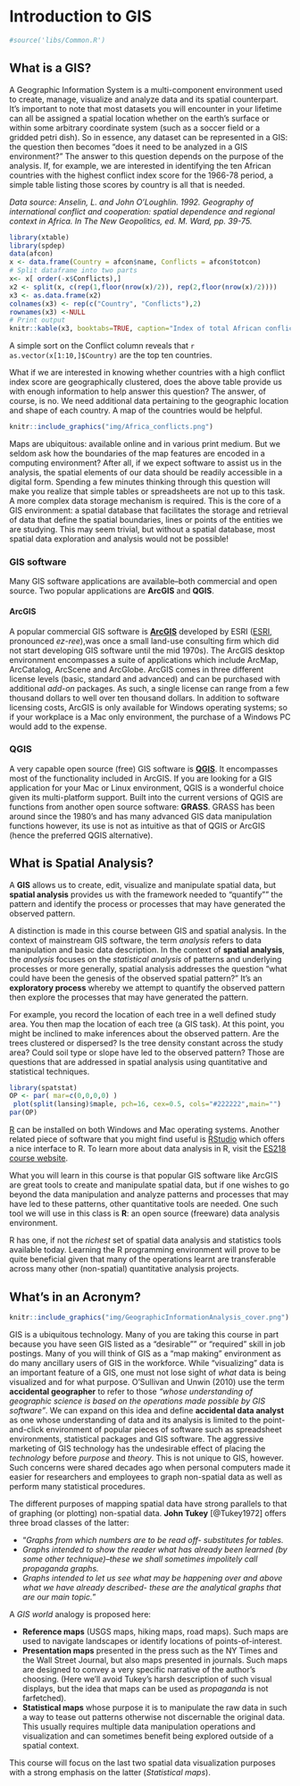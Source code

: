 # Introduction to GIS {#introGIS}

```r
#source('libs/Common.R')
```

## What is a GIS?

A Geographic Information System is a multi-component environment used to create, manage, visualize and analyze data and its spatial counterpart. It's important to note that most datasets you will encounter in your lifetime can all be assigned a spatial location whether on the earth's surface or within some arbitrary coordinate system (such as a soccer field or a gridded petri dish). So in essence, any dataset can be represented in a GIS: the question then becomes "does it need to be analyzed in a GIS environment?" The answer to this question depends on the purpose of the analysis. If, for example, we are interested in identifying the ten African countries with the highest conflict index score for the 1966-78 period, a simple table listing those scores by country is all that is needed. 

<aside>*Data source: Anselin, L. and John O'Loughlin. 1992. Geography of international conflict and cooperation: spatial dependence and regional context in Africa. In The New Geopolitics, ed. M. Ward, pp. 39-75.*</aside>

```r
library(xtable)  
library(spdep)  
data(afcon)  
x <- data.frame(Country = afcon$name, Conflicts = afcon$totcon)
# Split dataframe into two parts
x<- x[ order(-x$Conflicts),]
x2 <- split(x, c(rep(1,floor(nrow(x)/2)), rep(2,floor(nrow(x)/2)))) 
x3 <- as.data.frame(x2) 
colnames(x3) <- rep(c("Country", "Conflicts"),2)
rownames(x3) <-NULL
# Print output
knitr::kable(x3, booktabs=TRUE, caption="Index of total African conflict for the 1966-78 period [@Anselin1992a].")
```


A simple sort on the Conflict column reveals that `r as.vector(x[1:10,]$Country)` are the top ten countries.

What if we are interested in knowing whether countries with a high conflict index score are geographically clustered, does the above table provide us with enough information to help answer this question? The answer, of course, is no. We need additional data pertaining to the geographic location and shape of each country. A map of the countries would be helpful.

```r

knitr::include_graphics("img/Africa_conflicts.png")
```


Maps are ubiquitous: available online and in various print medium. But we seldom ask how the boundaries of the map features are encoded in a computing environment? After all, if we expect software to assist us in the analysis, the spatial elements of our data should be readily accessible in a digital form. Spending a few minutes thinking through this question will make you realize that simple tables or spreadsheets are not up to this task. A more complex data storage mechanism is required. This is the core of a GIS environment: a spatial database that facilitates the storage and retrieval of data that define the spatial boundaries, lines or points of the entities we are studying. This may seem trivial, but without a spatial database, most spatial data exploration and analysis would not be possible!

### GIS software

Many GIS software applications are available--both commercial and open source. Two popular applications are **ArcGIS** and **QGIS**.

#### ArcGIS

A popular commercial GIS software is [**ArcGIS**](http://desktop.arcgis.com/en/) developed by ESRI ([ESRI](https://en.wikipedia.org/wiki/Esri), pronounced *ez-ree*),was once a small land-use consulting firm which did not start developing GIS software until the mid 1970s). The ArcGIS desktop environment encompasses a suite of applications which include ArcMap, ArcCatalog, ArcScene and ArcGlobe. ArcGIS comes in three different license levels (basic, standard and advanced) and can be purchased with additional *add-on* packages. As such, a single license can range from a few thousand dollars to well over ten thousand dollars. In addition to software licensing costs, ArcGIS is only available for Windows operating systems; so if your workplace is a Mac only environment, the purchase of a Windows PC would add to the expense.

### QGIS 

A very capable open source (free) GIS software is [**QGIS**](http://qgis.org). It encompasses most of the functionality included in ArcGIS. If you are looking for a GIS application for your Mac or Linux environment, QGIS is a wonderful choice given its multi-platform support. Built into the current versions of QGIS are functions from another open source software: **GRASS**. GRASS has been around since the 1980's and has many advanced GIS data manipulation functions however, its use is not as intuitive as that of QGIS or ArcGIS (hence the preferred QGIS alternative).

## What is Spatial Analysis?

<aside>A **GIS** allows us to create, edit, visualize and manipulate spatial data, but **spatial analysis** provides us with the framework needed to "quantify"" the pattern and identify the process or processes that may have generated the observed pattern.</aside>


A distinction is made in this course between GIS and spatial analysis.
In the context of mainstream GIS software, the term *analysis*
refers to data manipulation and basic data description. In the context
of **spatial analysis**, the *analysis* focuses on the *statistical analysis* of
patterns and underlying processes or more generally, spatial analysis
addresses the question “what could have been the genesis of the
observed spatial pattern?” It’s an **exploratory process** whereby we
attempt to quantify the observed pattern then explore the processes
that may have generated the pattern.

For example, you record the location of each tree in a well defined
study area. You then map the location of each tree (a GIS task).
At this point, you might be inclined to make inferences about the
observed pattern. Are the trees clustered or dispersed? Is the tree
density constant across the study area? Could soil type or slope have
led to the observed pattern? Those are questions that are addressed
in spatial analysis using quantitative and statistical techniques.


```r

library(spatstat)
OP <- par( mar=c(0,0,0,0) )
 plot(split(lansing)$maple, pch=16, cex=0.5, cols="#222222",main="")
par(OP)
```

<aside>[R](http://www.r-project.org/) can be installed on both Windows and Mac operating systems. Another related piece of software that you might find useful is [RStudio](https://www.rstudio.com/products/rstudio/download/) which offers a nice interface to R. To learn more about data analysis in R, visit the [ES218 course website](http://mgimond.github.io/ES218/).</aside> 

What you will learn in this course is that popular GIS software like ArcGIS are great tools to create and manipulate spatial data, but if one wishes to go beyond the data manipulation and analyze patterns and processes that may have led to these patterns, other quantitative tools are needed. One such tool we will use in this class is **R**: an open source (freeware) data analysis environment. 

R has one, if not the *richest* set of spatial data analysis and statistics tools available today. Learning the R programming environment will prove to be quite beneficial given that many of the operations learnt are transferable across many other (non-spatial) quantitative analysis projects.


## What's in an Acronym?

```r

knitr::include_graphics("img/GeographicInformationAnalysis_cover.png")
```


GIS is a ubiquitous technology. Many of you are taking this course in part because you have seen GIS listed as a "desirable"" or "required" skill in job postings. Many of you will think of GIS as a “map making” environment as do many ancillary users of GIS in the workforce. While "visualizing" data is an important feature of a GIS, one must not lose sight of *what* data is being visualized and for what purpose. O'Sullivan and Unwin (2010) use the term **accidental geographer** to refer to those *"whose understanding of geographic science is based on the operations made possible by GIS software"*. We can expand on this idea and define **accidental data analyst** as one whose understanding of data and its analysis is limited to the point-and-click environment of popular pieces of software such as spreadsheet environments, statistical packages and GIS software. The aggressive marketing of GIS technology has the undesirable effect of placing the *technology* before *purpose* and *theory*. This is not unique to GIS, however. Such concerns were shared decades ago when personal computers made it easier for researchers and employees to graph non-spatial data as well as perform many statistical procedures. 

The different purposes of mapping spatial data have strong parallels to that of graphing (or plotting) non-spatial data. **John Tukey** [@Tukey1972] offers three broad classes of the latter:

 * "*Graphs from which numbers are to be read off- substitutes for tables.*
 *  *Graphs intended to show the reader what has already been learned (by some other technique)--these we shall sometimes impolitely call propaganda graphs.*
 *  *Graphs intended to let us see what may be happening over and above what we have already described- these are the analytical graphs that are our main topic.*"

A *GIS world* analogy is proposed here:

 * **Reference maps** (USGS maps, hiking maps, road maps). Such maps are used to navigate landscapes or identify locations of points-of-interest.
 * **Presentation maps** presented in the press such as the NY Times and the Wall Street Journal, but also maps presented in journals. Such maps are designed to convey a very specific narrative of the author's choosing. (Here we'll avoid Tukey's harsh description of such visual displays, but the idea that maps can be used as *propaganda* is not farfetched).
 * **Statistical maps** whose purpose it is to manipulate the raw data in such a way to tease out patterns otherwise not discernable the original data. This usually requires multiple data manipulation operations and visualization and can sometimes benefit being explored outside of a spatial context.
 
This course will focus on the last two spatial data visualization purposes with a strong emphasis on the latter (*Statistical maps*).




